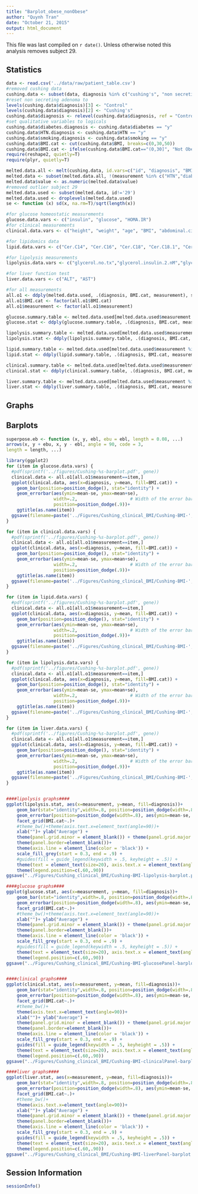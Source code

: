 ```yaml
---
title: "Barplot_obese_nonObese"
author: "Quynh Tran"
date: "October 21, 2015"
output: html_document
---
```


This file was last compiled on ```r date()```.  Unless otherwise noted this analysis removes subject 29.

Statistics
-------------

```r
data <- read.csv('../data/raw/patient_table.csv')
#removed cushing data
cushing.data <- subset(data, diagnosis %in% c("cushing's", "non secreting adenoma"), drop=TRUE)
#reset non secreting adenoma to 
levels(cushing.data$diagnosis)[3] <- "Control"
levels(cushing.data$diagnosis)[2] <- "Cushing's"
cushing.data$diagnosis <- relevel(cushing.data$diagnosis, ref = "Control")
#set qualitative variables to logicals
cushing.data$diabetes.diagnosis <- cushing.data$diabetes == "y"
cushing.data$HTN.diagnosis <- cushing.data$HTN == "y"
cushing.data$smoking.diagnosis <- cushing.data$smoking == "y"
cushing.data$BMI.cat <- cut(cushing.data$BMI, breaks=c(0,30,50))
cushing.data$BMI.cat <- ifelse(cushing.data$BMI.cat=="(0,30]", "Not Obese", "Obese")
require(reshape2, quietly=T)
require(plyr, quietly=T)

melted.data.all <- melt(cushing.data, id.vars=c("id", "diagnosis", "BMI.cat"), na.rm=T, variable.name="measurement")
melted.data <- subset(melted.data.all, !(measurement %in% c("HTN","diabetes","smoking","HTN.diagnosis","diabetes.diagnosis","smoking.diagnosis")))
melted.data$value <- as.numeric(melted.data$value)
#removed outlier subject 29
melted.data.used <- subset(melted.data, id!='29')
melted.data.used <- droplevels(melted.data.used)
se <- function (x) sd(x, na.rm=T)/sqrt(length(x))
```

```r
#for glucose homeostatic measurements
glucose.data.vars <- c("insulin", "glucose", "HOMA.IR")
#for clinical measurements
clinical.data.vars <- c("height", "weight", "age", "BMI", "abdominal.circumference")

#for lipidomics data
lipid.data.vars <- c("Cer.C14", "Cer.C16", "Cer.C18", "Cer.C18.1", "Cer.C20", "Cer.C24", "Glu.Cer.C16", "Glu.Cer.C18", "Glu.Cer.C18.1")

#for lipolysis measurements
lipolysis.data.vars <- c("glycerol.no.tx","glycerol.insulin.2.nM","glycerol.iso.30.nM","glycerol.ins.iso","glycerol.ins.ctrl","glycerol.iso.ctrl","glycerol.ins.iso.iso") #"glycerol.ins.effect")  "glycerol.iso.effect") 

#for liver function test
liver.data.vars <- c("ALT", "AST")

#for all measurements
all.o1 <- ddply(melted.data.used, .(diagnosis, BMI.cat, measurement), summarise, mean = mean(value), se=se(value))
all.o1$BMI.cat <- factor(all.o1$BMI.cat)
all.o1$measurement <- factor(all.o1$measurement)

glucose.summary.table <- melted.data.used[melted.data.used$measurement %in% glucose.data.vars,]
glucose.stat <- ddply(glucose.summary.table, .(diagnosis, BMI.cat, measurement), summarise, mean = mean(value), se=se(value))

lipolysis.summary.table <- melted.data.used[melted.data.used$measurement %in% lipolysis.data.vars,]
lipolysis.stat <- ddply(lipolysis.summary.table, .(diagnosis, BMI.cat, measurement), summarise, mean = mean(value), se=se(value))

lipid.summary.table <- melted.data.used[melted.data.used$measurement %in% lipid.data.vars,]
lipid.stat <- ddply(lipid.summary.table, .(diagnosis, BMI.cat, measurement), summarise, mean = mean(value), se=se(value))

clinical.summary.table <- melted.data.used[melted.data.used$measurement %in% clinical.data.vars,]
clinical.stat <- ddply(clinical.summary.table, .(diagnosis, BMI.cat, measurement), summarise, mean = mean(value), se=se(value))

liver.summary.table <- melted.data.used[melted.data.used$measurement %in% liver.data.vars,]
liver.stat <- ddply(liver.summary.table, .(diagnosis, BMI.cat, measurement), summarise, mean = mean(value), se=se(value))
```

Graphs
------

## Barplots
```r
superpose.eb <- function (x, y, ebl, ebu = ebl, length = 0.08, ...)
arrows(x, y + ebu, x, y - ebl, angle = 90, code = 3,
length = length, ...)

library(ggplot2)
for (item in glucose.data.vars) {
  #pdf(sprintf('../figures/Cushing-%s-barplot.pdf', gene))
  clinical.data <- all.o1[all.o1$measurement==item,]
  ggplot(clinical.data, aes(x=diagnosis, y=mean, fill=BMI.cat)) + 
    geom_bar(position=position_dodge(), stat="identity") +
    geom_errorbar(aes(ymin=mean-se, ymax=mean+se),
                  width=.2,                    # Width of the error bars
                  position=position_dodge(.9))+
    ggtitle(as.name(item))
  ggsave(filename=paste('../Figures/Cushing_clinical_BMI/Cushing-BMI-', item, '-barplot.pdf',sep=""))
}

for (item in clinical.data.vars) {
  #pdf(sprintf('../figures/Cushing-%s-barplot.pdf', gene))
  clinical.data <- all.o1[all.o1$measurement==item,]
  ggplot(clinical.data, aes(x=diagnosis, y=mean, fill=BMI.cat)) + 
    geom_bar(position=position_dodge(), stat="identity") +
    geom_errorbar(aes(ymin=mean-se, ymax=mean+se),
                  width=.2,                    # Width of the error bars
                  position=position_dodge(.9))+
    ggtitle(as.name(item))
  ggsave(filename=paste('../Figures/Cushing_clinical_BMI/Cushing-BMI-', item, '-barplot.pdf',sep=""))
}

for (item in lipid.data.vars) {
  #pdf(sprintf('../figures/Cushing-%s-barplot.pdf', gene))
  clinical.data <- all.o1[all.o1$measurement==item,]
  ggplot(clinical.data, aes(x=diagnosis, y=mean, fill=BMI.cat)) + 
    geom_bar(position=position_dodge(), stat="identity") +
    geom_errorbar(aes(ymin=mean-se, ymax=mean+se),
                  width=.2,                    # Width of the error bars
                  position=position_dodge(.9))+
    ggtitle(as.name(item))
  ggsave(filename=paste('../Figures/Cushing_clinical_BMI/Cushing-BMI-', item, '-barplot.pdf',sep=""))
}

for (item in lipolysis.data.vars) {
  #pdf(sprintf('../figures/Cushing-%s-barplot.pdf', gene))
  clinical.data <- all.o1[all.o1$measurement==item,]
  ggplot(clinical.data, aes(x=diagnosis, y=mean, fill=BMI.cat)) + 
    geom_bar(position=position_dodge(), stat="identity") +
    geom_errorbar(aes(ymin=mean-se, ymax=mean+se),
                  width=.2,                    # Width of the error bars
                  position=position_dodge(.9))+
    ggtitle(as.name(item))
  ggsave(filename=paste('../Figures/Cushing_clinical_BMI/Cushing-BMI-', item, '-barplot.pdf',sep=""))
}

for (item in liver.data.vars) {
  #pdf(sprintf('../figures/Cushing-%s-barplot.pdf', gene))
  clinical.data <- all.o1[all.o1$measurement==item,]
  ggplot(clinical.data, aes(x=diagnosis, y=mean, fill=BMI.cat)) + 
    geom_bar(position=position_dodge(), stat="identity") +
    geom_errorbar(aes(ymin=mean-se, ymax=mean+se),
                  width=.2,                    # Width of the error bars
                  position=position_dodge(.9))+
    ggtitle(as.name(item))
  ggsave(filename=paste('../Figures/Cushing_clinical_BMI/Cushing-BMI-', item, '-barplot.pdf',sep=""))
}


####lipolysis graphs####
ggplot(lipolysis.stat, aes(x=measurement, y=mean, fill=diagnosis))+
    geom_bar(stat="identity",width=.8, position=position_dodge(width=.8), col="black", show_guide=F) +
    geom_errorbar(position=position_dodge(width=.8), aes(ymin=mean-se, ymax=mean+se), width=.2)+
    facet_grid(BMI.cat~.)+
    #theme_bw()+theme(axis.text.x=element_text(angle=90))+
    xlab("")+ ylab("Average") +
    theme(panel.grid.minor = element_blank()) + theme(panel.grid.major = element_blank()) + 
    theme(panel.border=element_blank())+ 
    theme(axis.line = element_line(color = 'black')) +
    scale_fill_grey(start = 0.3, end = .9) +
    #guides(fill = guide_legend(keywidth = .5, keyheight = .5)) +
    theme(text = element_text(size=20), axis.text.x = element_text(angle=70,hjust=.5,vjust=.5)) +
    theme(legend.position=c(.60,.90))
ggsave("../Figures/Cushing_clinical_BMI/Cushing-BMI-lipolysis-barplot.pdf")

####glucose graphs####
ggplot(glucose.stat, aes(x=measurement, y=mean, fill=diagnosis))+
    geom_bar(stat="identity",width=.8, position=position_dodge(width=.8), col="black", show_guide=F) +
    geom_errorbar(position=position_dodge(width=.8), aes(ymin=mean-se, ymax=mean+se), width=.2)+
    facet_grid(BMI.cat~.)+
    #theme_bw()+theme(axis.text.x=element_text(angle=90))+
    xlab("")+ ylab("Average") +
    theme(panel.grid.minor = element_blank()) + theme(panel.grid.major = element_blank()) + 
    theme(panel.border=element_blank())+ 
    theme(axis.line = element_line(color = 'black')) +
    scale_fill_grey(start = 0.3, end = .9) +
    #guides(fill = guide_legend(keywidth = .5, keyheight = .5)) +
    theme(text = element_text(size=20), axis.text.x = element_text(angle=70,hjust=.5,vjust=.5)) +
    theme(legend.position=c(.60,.90))
ggsave("../Figures/Cushing_clinical_BMI/Cushing-BMI-glucosePanel-barplot.pdf")


####clinical graphs####
ggplot(clinical.stat, aes(x=measurement, y=mean, fill=diagnosis))+
    geom_bar(stat="identity",width=.8, position=position_dodge(width=.8), col="black", show_guide=F) +
    geom_errorbar(position=position_dodge(width=.8), aes(ymin=mean-se, ymax=mean+se), width=.2)+
    facet_grid(BMI.cat~.)+
    #theme_bw()+
    theme(axis.text.x=element_text(angle=90))+
    xlab("")+ ylab("Average") +
    theme(panel.grid.minor = element_blank()) + theme(panel.grid.major = element_blank()) + 
    theme(panel.border=element_blank())+ 
    theme(axis.line = element_line(color = 'black')) +
    scale_fill_grey(start = 0.3, end = .9) +
    guides(fill = guide_legend(keywidth = .5, keyheight = .5)) +
    theme(text = element_text(size=20), axis.text.x = element_text(angle=70,hjust=.5,vjust=.5)) +
    theme(legend.position=c(.60,.90))
ggsave("../Figures/Cushing_clinical_BMI/Cushing-BMI-clinicalPanel-barplot.pdf")

####liver graphs####
ggplot(liver.stat, aes(x=measurement, y=mean, fill=diagnosis))+
    geom_bar(stat="identity",width=.8, position=position_dodge(width=.8), col="black", show_guide=F) +
    geom_errorbar(position=position_dodge(width=.8), aes(ymin=mean-se, ymax=mean+se), width=.2)+
    facet_grid(BMI.cat~.)+
    #theme_bw()+
    theme(axis.text.x=element_text(angle=90))+
    xlab("")+ ylab("Average") +
    theme(panel.grid.minor = element_blank()) + theme(panel.grid.major = element_blank()) + 
    theme(panel.border=element_blank())+ 
    theme(axis.line = element_line(color = 'black')) +
    scale_fill_grey(start = 0.3, end = .9) +
    guides(fill = guide_legend(keywidth = .5, keyheight = .5)) +
    theme(text = element_text(size=20), axis.text.x = element_text(angle=70,hjust=.5,vjust=.5)) +
    theme(legend.position=c(.60,.90))
ggsave("../Figures/Cushing_clinical_BMI/Cushing-BMI-liverPanel-barplot.pdf")
```

Session Information
-------------------
```r
sessionInfo()
```